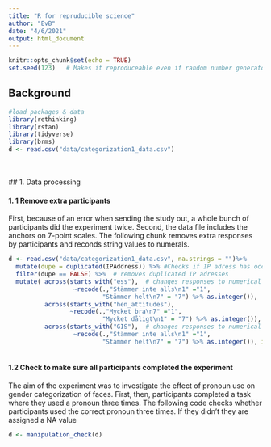 ```yaml
---
title: "R for repruducible science"
author: "EvB"
date: "4/6/2021"
output: html_document
---
```


```r
knitr::opts_chunk$set(echo = TRUE)
set.seed(123)   # Makes it reproduceable even if random number generators are used

```

## Background

```r
#load packages & data
library(rethinking)
library(rstan)
library(tidyverse)
library(brms)
d <- read.csv("data/categorization1_data.csv")
```

<br>
<br>
## 1. Data processing

#### 1. 1 Remove extra participants
First, because of an error when sending the study out, a whole bunch of participants did the experiment twice. Second, the data file includes the anchors on 7-point scales. The following chunk removes extra responses by participants and reconds string values to numerals.

```r
d <- read.csv("data/categorization1_data.csv", na.strings = "")%>% 
  mutate(dupe = duplicated(IPAddress)) %>% #Checks if IP adress has occurred previously
  filter(dupe == FALSE) %>%  # removes duplicated IP adresses
  mutate( across(starts_with("ess"),  # changes responses to numerical
                  ~recode(.,"Stämmer inte alls\n1" ="1",
                          "Stämmer helt\n7" = "7") %>% as.integer()),
          across(starts_with("hen_attitudes"),
                 ~recode(.,"Mycket bra\n7" ="1",
                          "Mycket dåligt\n1" = "7") %>% as.integer()),
          across(starts_with("GIS"),  # changes responses to numerical
                  ~recode(.,"Stämmer inte alls\n1" ="1",
                          "Stämmer helt\n7" = "7") %>% as.integer()), id = row_number())
  
```

#### 1.2 Check to make sure all participants completed the experiment

The aim of the experiment was to investigate the effect of pronoun use on gender categorization of faces. First, then, participants completed a task where they used a pronoun three times. The following code checks whether participants used the correct pronoun three times. If they didn't they are assigned a NA value

```r
d <- manipulation_check(d)

```

